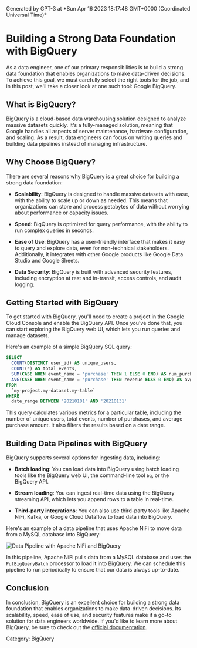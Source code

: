
<Callout>
Generated by GPT-3 at *Sun Apr 16 2023 18:17:48 GMT+0000 (Coordinated Universal Time)*
</Callout>

# Building a Strong Data Foundation with BigQuery

As a data engineer, one of our primary responsibilities is to build a strong data foundation that enables organizations to make data-driven decisions. To achieve this goal, we must carefully select the right tools for the job, and in this post, we'll take a closer look at one such tool: Google BigQuery.

## What is BigQuery?

BigQuery is a cloud-based data warehousing solution designed to analyze massive datasets quickly. It's a fully-managed solution, meaning that Google handles all aspects of server maintenance, hardware configuration, and scaling. As a result, data engineers can focus on writing queries and building data pipelines instead of managing infrastructure.

## Why Choose BigQuery?

There are several reasons why BigQuery is a great choice for building a strong data foundation:

- **Scalability**: BigQuery is designed to handle massive datasets with ease, with the ability to scale up or down as needed. This means that organizations can store and process petabytes of data without worrying about performance or capacity issues.

- **Speed**: BigQuery is optimized for query performance, with the ability to run complex queries in seconds.

- **Ease of Use**: BigQuery has a user-friendly interface that makes it easy to query and explore data, even for non-technical stakeholders. Additionally, it integrates with other Google products like Google Data Studio and Google Sheets.

- **Data Security**: BigQuery is built with advanced security features, including encryption at rest and in-transit, access controls, and audit logging.

## Getting Started with BigQuery

To get started with BigQuery, you'll need to create a project in the Google Cloud Console and enable the BigQuery API. Once you've done that, you can start exploring the BigQuery web UI, which lets you run queries and manage datasets.

Here's an example of a simple BigQuery SQL query:

```sql
SELECT
  COUNT(DISTINCT user_id) AS unique_users,
  COUNT(*) AS total_events,
  SUM(CASE WHEN event_name = 'purchase' THEN 1 ELSE 0 END) AS num_purchases,
  AVG(CASE WHEN event_name = 'purchase' THEN revenue ELSE 0 END) AS avg_purchase_amount
FROM
  `my-project.my-dataset.my-table`
WHERE
  date_range BETWEEN '20210101' AND '20210131'
```

This query calculates various metrics for a particular table, including the number of unique users, total events, number of purchases, and average purchase amount. It also filters the results based on a date range.

## Building Data Pipelines with BigQuery

BigQuery supports several options for ingesting data, including:

- **Batch loading**: You can load data into BigQuery using batch loading tools like the BigQuery web UI, the command-line tool `bq`, or the BigQuery API. 

- **Stream loading**: You can ingest real-time data using the BigQuery streaming API, which lets you append rows to a table in real-time.

- **Third-party integrations**: You can also use third-party tools like Apache NiFi, Kafka, or Google Cloud Dataflow to load data into BigQuery.

Here's an example of a data pipeline that uses Apache NiFi to move data from a MySQL database into BigQuery:

![Data Pipeline with Apache NiFi and BigQuery](https://i.imgur.com/NxgdX3s.png)

In this pipeline, Apache NiFi pulls data from a MySQL database and uses the `PutBigQueryBatch` processor to load it into BigQuery. We can schedule this pipeline to run periodically to ensure that our data is always up-to-date.

## Conclusion

In conclusion, BigQuery is an excellent choice for building a strong data foundation that enables organizations to make data-driven decisions. Its scalability, speed, ease of use, and security features make it a go-to solution for data engineers worldwide. If you'd like to learn more about BigQuery, be sure to check out the [official documentation](https://cloud.google.com/bigquery/docs). 

Category: BigQuery
